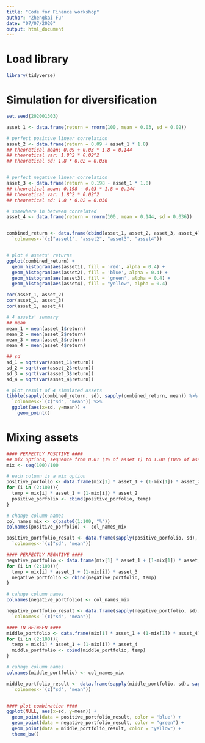 ```yaml
---
title: "Code for Finance workshop"
author: "Zhengkai Fu"
date: "07/07/2020"
output: html_document
---
```

# Load library
```r
library(tidyverse)
```

# Simulation for diversification
```r
set.seed(202001303)

asset_1 <- data.frame(return = rnorm(100, mean = 0.03, sd = 0.02))

# perfect positive linear correlation
asset_2 <- data.frame(return = 0.09 + asset_1 * 1.8)
## theoretical mean: 0.09 + 0.03 * 1.8 = 0.144
## theoretical var: 1.8^2 * 0.02^2
## theoretical sd: 1.8 * 0.02 = 0.036


# perfect negative linear correlation
asset_3 <- data.frame(return = 0.198 - asset_1 * 1.8)
## theoretical mean: 0.198 - 0.03 * 1.8 = 0.144
## theoretical var: 1.8^2 * 0.02^2
## theoretical sd: 1.8 * 0.02 = 0.036

# somewhere in between correlated
asset_4 <- data.frame(return = rnorm(100, mean = 0.144, sd = 0.036))


combined_return <- data.frame(cbind(asset_1, asset_2, asset_3, asset_4)) %>%
  `colnames<-`(c("asset1", "asset2", "asset3", "asset4"))


# plot 4 assets' returns
ggplot(combined_return) +
  geom_histogram(aes(asset1), fill = 'red', alpha = 0.4) +
  geom_histogram(aes(asset2), fill = 'blue', alpha = 0.4) +
  geom_histogram(aes(asset3), fill = 'green', alpha = 0.4) +
  geom_histogram(aes(asset4), fill = "yellow", alpha = 0.4)

cor(asset_1, asset_2)
cor(asset_1, asset_3)
cor(asset_1, asset_4)

# 4 assets' summary
## mean
mean_1 = mean(asset_1$return)
mean_2 = mean(asset_2$return)
mean_3 = mean(asset_3$return)
mean_4 = mean(asset_4$return)

## sd
sd_1 = sqrt(var(asset_1$return))
sd_2 = sqrt(var(asset_2$return))
sd_3 = sqrt(var(asset_3$return))
sd_4 = sqrt(var(asset_4$return))

# plot result of 4 simulated assets
tibble(sapply(combined_return, sd), sapply(combined_return, mean)) %>%
  `colnames<-`(c("sd", "mean")) %>%
  ggplot(aes(x=sd, y=mean)) +
    geom_point()
```


# Mixing assets
```r
#### PERFECTLY POSITIVE ####
## mix options, sequence from 0.01 (1% of asset 1) to 1.00 (100% of asset 1)
mix <- seq(100)/100

# each column is a mix option
positive_porfolio <- data.frame(mix[1] * asset_1 + (1-mix[1]) * asset_2)
for (i in (2:100)){
  temp = mix[i] * asset_1 + (1-mix[i]) * asset_2
  positive_porfolio <- cbind(positive_porfolio, temp)
}

# change column names
col_names_mix <- c(paste0(1:100, "%"))
colnames(positive_porfolio) <- col_names_mix

positive_portfolio_result <- data.frame(sapply(positive_porfolio, sd), sapply(positive_porfolio, mean)) %>%
  `colnames<-`(c("sd", "mean"))

#### PERFECTLY NEGATIVE ####
negative_portfolio <- data.frame(mix[1] * asset_1 + (1-mix[1]) * asset_3)
for (i in (2:100)){
  temp = mix[i] * asset_1 + (1-mix[i]) * asset_3
  negative_portfolio <- cbind(negative_portfolio, temp)
}

# cahnge column names
colnames(negative_portfolio) <- col_names_mix

negative_portfolio_result <- data.frame(sapply(negative_portfolio, sd), sapply(negative_portfolio, mean)) %>%
  `colnames<-`(c("sd", "mean"))

#### IN BETWEEN ####
middle_portfolio <- data.frame(mix[1] * asset_1 + (1-mix[1]) * asset_4)
for (i in (2:100)){
  temp = mix[i] * asset_1 + (1-mix[i]) * asset_4
  middle_portfolio <- cbind(middle_portfolio, temp)
}

# cahnge column names
colnames(middle_portfolio) <- col_names_mix

middle_portfolio_result <- data.frame(sapply(middle_portfolio, sd), sapply(middle_portfolio, mean)) %>%
  `colnames<-`(c("sd", "mean"))


#### plot combination ####
ggplot(NULL, aes(x=sd, y=mean)) +
  geom_point(data = positive_portfolio_result, color = 'blue') +
  geom_point(data = negative_portfolio_result, color = "green") +
  geom_point(data = middle_portfolio_result, color = "yellow") +
  theme_bw()
```
